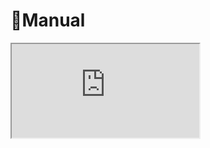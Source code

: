 
<Meta title="Dashboard/📖Manual" />

<h1 className="text-center font-serif cursor-pointer">📖Manual</h1>

<div className="flex rounded-lg flex-col m-4 items-center justify-center flex-grow">

<iframe
  src="https://pitch.com/embed/8e4ef30a-e923-4164-8f22-1d7eb3d0313b"
  allow="fullscreen"
  allowFullScreen="true"
  className="w-full rounded-md flex m-auto h-96 mt-2"
/>

</div>

